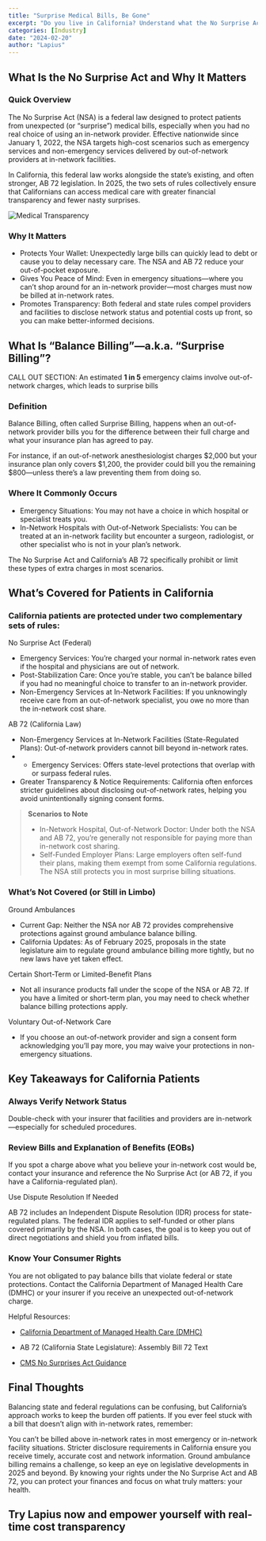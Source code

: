 ```yaml
---
title: "Surprise Medical Bills, Be Gone"
excerpt: "Do you live in California? Understand what the No Surprise Act means for patients in 2025." 
categories: [Industry] 
date: "2024-02-20"
author: "Lapius"
---
```


## What Is the No Surprise Act and Why It Matters

### Quick Overview
The No Surprise Act (NSA) is a federal law designed to protect patients from unexpected (or “surprise”) medical bills, especially when you had no real choice of using an in-network provider. Effective nationwide since January 1, 2022, the NSA targets high-cost scenarios such as emergency services and non-emergency services delivered by out-of-network providers at in-network facilities.

In California, this federal law works alongside the state’s existing, and often stronger, AB 72 legislation. In 2025, the two sets of rules collectively ensure that Californians can access medical care with greater financial transparency and fewer nasty surprises.

<img src="/images/blogs/nosurprise.jpeg" alt="Medical Transparency" className="mx-auto my-4 rounded-lg  max-w-[400px]" />

### Why It Matters

- Protects Your Wallet: Unexpectedly large bills can quickly lead to debt or cause you to delay necessary care. The NSA and AB 72 reduce your out-of-pocket exposure.
- Gives You Peace of Mind: Even in emergency situations—where you can’t shop around for an in-network provider—most charges must now be billed at in-network rates.
- Promotes Transparency: Both federal and state rules compel providers and facilities to disclose network status and potential costs up front, so you can make better-informed decisions.

## What Is “Balance Billing”—a.k.a. “Surprise Billing”?

CALL OUT SECTION: An estimated **1 in 5** emergency claims involve out-of-network charges, which leads to surprise bills 

### Definition
Balance Billing, often called Surprise Billing, happens when an out-of-network provider bills you for the difference between their full charge and what your insurance plan has agreed to pay.

For instance, if an out-of-network anesthesiologist charges $2,000 but your insurance plan only covers $1,200, the provider could bill you the remaining $800—unless there’s a law preventing them from doing so.

### Where It Commonly Occurs
- Emergency Situations: You may not have a choice in which hospital or specialist treats you.
- In-Network Hospitals with Out-of-Network Specialists: You can be treated at an in-network facility but encounter a surgeon, radiologist, or other specialist who is not in your plan’s network.

The No Surprise Act and California’s AB 72 specifically prohibit or limit these types of extra charges in most scenarios.

## What’s Covered for Patients in California
### California patients are protected under two complementary sets of rules:

No Surprise Act (Federal)

- Emergency Services: You’re charged your normal in-network rates even if the hospital and physicians are out of network.
- Post-Stabilization Care: Once you’re stable, you can’t be balance billed if you had no meaningful choice to transfer to an in-network provider.
- Non-Emergency Services at In-Network Facilities: If you unknowingly receive care from an out-of-network specialist, you owe no more than the in-network cost share.

AB 72 (California Law)

- Non-Emergency Services at In-Network Facilities (State-Regulated Plans): Out-of-network providers cannot bill beyond in-network rates.
- - Emergency Services: Offers state-level protections that overlap with or surpass federal rules.
- Greater Transparency & Notice Requirements: California often enforces stricter guidelines about disclosing out-of-network rates, helping you avoid unintentionally signing consent forms.

> **Scenarios to Note**
> - In-Network Hospital, Out-of-Network Doctor: Under both the NSA and AB 72, you’re generally not responsible for paying more than in-network cost sharing.
> - Self-Funded Employer Plans: Large employers often self-fund their plans, making them exempt from some California regulations. The NSA still protects you in most surprise billing situations.


### What’s Not Covered (or Still in Limbo)
Ground Ambulances

- Current Gap: Neither the NSA nor AB 72 provides comprehensive protections against ground ambulance balance billing.
- California Updates: As of February 2025, proposals in the state legislature aim to regulate ground ambulance billing more tightly, but no new laws have yet taken effect.

Certain Short-Term or Limited-Benefit Plans

- Not all insurance products fall under the scope of the NSA or AB 72. If you have a limited or short-term plan, you may need to check whether balance billing protections apply.

Voluntary Out-of-Network Care

- If you choose an out-of-network provider and sign a consent form acknowledging you’ll pay more, you may waive your protections in non-emergency situations.

## Key Takeaways for California Patients
### Always Verify Network Status

Double-check with your insurer that facilities and providers are in-network—especially for scheduled procedures.

### Review Bills and Explanation of Benefits (EOBs)

If you spot a charge above what you believe your in-network cost would be, contact your insurance and reference the No Surprise Act (or AB 72, if you have a California-regulated plan).

Use Dispute Resolution If Needed

AB 72 includes an Independent Dispute Resolution (IDR) process for state-regulated plans.
The federal IDR applies to self-funded or other plans covered primarily by the NSA.
In both cases, the goal is to keep you out of direct negotiations and shield you from inflated bills.

### Know Your Consumer Rights

You are not obligated to pay balance bills that violate federal or state protections.
Contact the California Department of Managed Health Care (DMHC) or your insurer if you receive an unexpected out-of-network charge.

Helpful Resources:
- [California Department of Managed Health Care (DMHC)](https://www.dmhc.ca.gov/)

- AB 72 (California State Legislature): Assembly Bill 72 Text

- [CMS No Surprises Act Guidance](https://www.cms.gov/nosurprises)

## Final Thoughts
Balancing state and federal regulations can be confusing, but California’s approach works to keep the burden off patients. If you ever feel stuck with a bill that doesn’t align with in-network rates, remember:

You can’t be billed above in-network rates in most emergency or in-network facility situations.
Stricter disclosure requirements in California ensure you receive timely, accurate cost and network information.
Ground ambulance billing remains a challenge, so keep an eye on legislative developments in 2025 and beyond.
By knowing your rights under the No Surprise Act and AB 72, you can protect your finances and focus on what truly matters: your health.

## **Try Lapius now** and empower yourself with real-time cost transparency